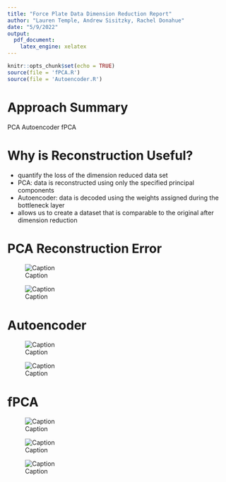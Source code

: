 ```yaml
---
title: "Force Plate Data Dimension Reduction Report"
author: "Lauren Temple, Andrew Sisitzky, Rachel Donahue"
date: "5/9/2022"
output: 
  pdf_document:
    latex_engine: xelatex
---
```


```r
knitr::opts_chunk$set(echo = TRUE)
source(file = 'fPCA.R')
source(file = 'Autoencoder.R')
```

\newpage

# Approach Summary

PCA
Autoencoder
fPCA


# Why is Reconstruction Useful?

- quantify the loss of the dimension reduced data set
- PCA: data is reconstructed using only the specified principal components
- Autoencoder: data is decoded using the weights assigned during the bottleneck layer
- allows us to create a dataset that is comparable to the original after dimension reduction

# PCA Reconstruction Error

![Caption](Images/pca_scree.png)

![Caption](Images/pca_loss.png)


# Autoencoder

![Caption](Images/model_layers.jpg)

![Caption](Images/model_loss.jpg)


# fPCA

![Caption](Images/pca_vgrf.png)

![Caption](Images/pca_ml.png)

![Caption](Images/pca_ap.png)